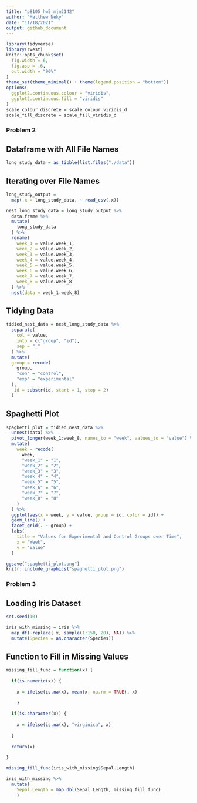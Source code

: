 ```yaml
---
title: "p8105_hw5_mjn2142"
author: "Matthew Neky"
date: "11/18/2021"
output: github_document
---
```


```r
library(tidyverse)
library(rvest)
knitr::opts_chunk$set(
  fig.width = 6,
  fig.asp = .6,
  out.width = "90%"
)
theme_set(theme_minimal() + theme(legend.position = "bottom"))
options(
  ggplot2.continuous.colour = "viridis",
  ggplot2.continuous.fill = "viridis"
)
scale_colour_discrete = scale_colour_viridis_d
scale_fill_discrete = scale_fill_viridis_d
```

### Problem 2

## Dataframe with All File Names

```r
long_study_data = as_tibble(list.files("./data"))
```

## Iterating over File Names

```r
long_study_output =
  map(.x = long_study_data, ~ read_csv(.x))

nest_long_study_data = long_study_output %>% 
  data.frame %>% 
  mutate(
    long_study_data
  ) %>% 
  rename(
    week_1 = value.week_1,
    week_2 = value.week_2,
    week_3 = value.week_3,
    week_4 = value.week_4,
    week_5 = value.week_5,
    week_6 = value.week_6,
    week_7 = value.week_7,
    week_8 = value.week_8
  ) %>% 
  nest(data = week_1:week_8)
```

## Tidying Data

```r
tidied_nest_data = nest_long_study_data %>% 
  separate(
    col = value,
    into = c("group", "id"),
    sep = "_"
  ) %>% 
  mutate(
  group = recode(
    group,
    "con" = "control",
    "exp" = "experimental"
  ),
   id = substr(id, start = 1, stop = 2)
  )
```

## Spaghetti Plot

```r
spaghetti_plot = tidied_nest_data %>% 
  unnest(data) %>% 
  pivot_longer(week_1:week_8, names_to = "week", values_to = "value") %>% 
  mutate(
    week = recode(
      week,
      "week_1" = "1",
      "week_2" = "2",
      "week_3" = "3",
      "week_4" = "4",
      "week_5" = "5",
      "week_6" = "6",
      "week_7" = "7",
      "week_8" = "8"
    )
  ) %>% 
  ggplot(aes(x = week, y = value, group = id, color = id)) +
  geom_line() +
  facet_grid(. ~ group) +
  labs(
    title = "Values for Experimental and Control Groups over Time",
    x = "Week",
    y = "Value"
  )

ggsave("spaghetti_plot.png")
knitr::include_graphics("spaghetti_plot.png")
```

### Problem 3

## Loading Iris Dataset

```r
set.seed(10)

iris_with_missing = iris %>% 
  map_df(~replace(.x, sample(1:150, 20), NA)) %>%
  mutate(Species = as.character(Species))
```

## Function to Fill in Missing Values

```r
missing_fill_func = function(x) {
  
  if(is.numeric(x)) {
    
    x = ifelse(is.na(x), mean(x, na.rm = TRUE), x)
    
    }
  
  if(is.character(x)) {
    
    x = ifelse(is.na(x), "virginica", x)
    
  }
  
  return(x)
  
}
```

```r
missing_fill_func(iris_with_missing$Sepal.Length)

iris_with_missing %>% 
  mutate(
    Sepal.Length = map_dbl(Sepal.Length, missing_fill_func)
    )
```

